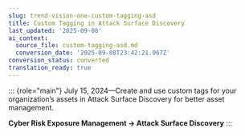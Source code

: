 ```yaml
---
slug: trend-vision-one-custom-tagging-asd
title: Custom Tagging in Attack Surface Discovery
last_updated: '2025-09-08'
ai_context:
  source_file: custom-tagging-asd.md
  conversion_date: '2025-09-08T23:42:21.067Z'
conversion_status: converted
translation_ready: true
---
```


::: {role="main"}
July 15, 2024—Create and use custom tags for your organization’s assets in Attack Surface Discovery for better asset management.

**Cyber Risk Exposure Management → Attack Surface Discovery**
:::
